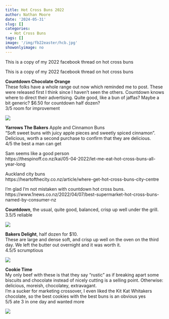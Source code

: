 ```yaml
---
title: Hot Cross Buns 2022
author: Nathan Moore
date: '2024-05-31'
slug: []
categories:
  - Hot Cross Buns
tags: []
image: '/img/fb22easter/hcb.jpg'
showonlyimage: no
---
```


This is a copy of my 2022 facebook thread on hot cross buns  

<!--more-->

This is a copy of my 2022 facebook thread on hot cross buns   

**Countdown Chocolate Orange**       
These folks have a whole range out now which reminded me to post. These were released first I think since I haven't seen the others. Countdown knows where to direct their advertising. Quite good, like a bun of jaffas? Maybe a bit generic? $6.50 for countdown half dozen?       
3/5 room for improvement

![](/img/fb22easter/countdown-choc.jpg)

**Yarrows The Bakers**
Apple and Cinnamon Buns      
"Soft sweet buns with juicy apple pieces and sweetly spiced cinnamon". Delicious, worth a second purchase to confirm that they are delicious.         
4/5 the best a man can get

Sam seems like a good person        
https://thespinoff.co.nz/kai/05-04-2022/let-me-eat-hot-cross-buns-all-year-long

Auckland city buns          
https://heartofthecity.co.nz/article/where-get-hot-cross-buns-city-centre

I'm glad I'm not mistaken with countdown hot cross buns.            
https://www.1news.co.nz/2022/04/07/best-supermarket-hot-cross-buns-named-by-consumer-nz

**Countdown**, the usual, quite good, balanced, crisp up well under the grill.        
3.5/5 reliable         

![](/img/fb22easter/countdown-trad.jpg)

**Bakers Delight**, half dozen for $10.         
These are large and dense soft, and crisp up well on the oven on the third day. We left the butter out overnight and it was worth it.       
4.5/5 scrumptious         

![](/img/fb22easter/bakersdelight.jpg)

**Cookie Time**        
My only beef with these is that they say "rustic" as if breaking apart some biscuits and chocolate instead of nicely cutting is a selling point. Otherwise: delicious, moreish, chocolatey, extravagant.            
I'm a sucker for marketing crossover, I even liked the Kit Kat Whitakers chocolate, so the best cookies with the best buns is an obvious yes          
5/5 ate 3 in one day and wanted more

![](/img/fb22easter/cookietime.jpg)

